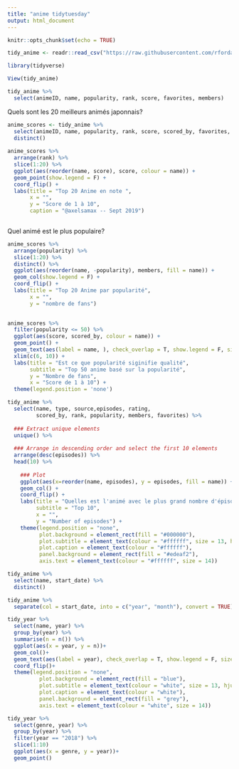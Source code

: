```yaml
---
title: "anime tidytuesday"
output: html_document
---
```


```r
knitr::opts_chunk$set(echo = TRUE)
```

```r
tidy_anime <- readr::read_csv("https://raw.githubusercontent.com/rfordatascience/tidytuesday/master/data/2019/2019-04-23/tidy_anime.csv")

library(tidyverse)
```

```r
View(tidy_anime)
```


```r
tidy_anime %>%   
  select(animeID, name, popularity, rank, score, favorites, members)
```



Quels sont les 20 meilleurs animés japonnais?

```r
anime_scores <- tidy_anime %>% 
  select(animeID, name, popularity, rank, score, scored_by, favorites, members) %>% 
  distinct()
  
anime_scores %>% 
  arrange(rank) %>% 
  slice(1:20) %>% 
  ggplot(aes(reorder(name, score), score, colour = name)) + 
  geom_point(show.legend = F) + 
  coord_flip() +
  labs(title = "Top 20 Anime en note ",
       x = "",
       y = "Score de 1 à 10",
       caption = "@axelsamax -- Sept 2019")
       
```


Quel animé est le plus populaire?
```r
anime_scores %>%
  arrange(popularity) %>%
  slice(1:20) %>%  
  distinct() %>% 
  ggplot(aes(reorder(name, -popularity), members, fill = name)) +
  geom_col(show.legend = F) +
  coord_flip() +
  labs(title = "Top 20 Anime par popularité", 
       x = "", 
       y = "nombre de fans")
  
```

```r
anime_scores %>% 
  filter(popularity <= 50) %>%
  ggplot(aes(score, scored_by, colour = name)) + 
  geom_point() + 
  geom_text(aes(label = name, ), check_overlap = T, show.legend = F, size = 3, hjust = 1) + 
  xlim(c(6, 10)) +
  labs(title = "Est ce que popularité siginifie qualité", 
       subtitle = "Top 50 anime basé sur la popularité",
       y = "Nombre de fans",
       x = "Score de 1 à 10") + 
  theme(legend.position = 'none')
```


```r
tidy_anime %>%
  select(name, type, source,episodes, rating,
         scored_by, rank, popularity, members, favorites) %>%
  
  ### Extract unique elements  
  unique() %>%
  
  ### Arrange in descending order and select the first 10 elements
  arrange(desc(episodes)) %>% 
  head(10) %>%
  
    ### Plot
    ggplot(aes(x=reorder(name, episodes), y = episodes, fill = name)) +
    geom_col() +
    coord_flip() +
    labs(title = "Quelles est l'animé avec le plus grand nombre d'épisode",
         subtitle = "Top 10", 
         x = "", 
         y = "Number of episodes") +
    theme(legend.position = "none",
          plot.background = element_rect(fill = "#000000"),
          plot.subtitle = element_text(colour = "#ffffff", size = 13, hjust = 0.5),
          plot.caption = element_text(colour = "#ffffff"),
          panel.background = element_rect(fill = "#edeaf2"),
          axis.text = element_text(colour = "#ffffff", size = 14))
```

```r
tidy_anime %>% 
  select(name, start_date) %>% 
  distinct()
```

```r
tidy_anime %>% 
  separate(col = start_date, into = c("year", "month"), convert = TRUE) -> tidy_year
```

```r
tidy_year %>% 
  select(name, year) %>% 
  group_by(year) %>% 
  summarise(n = n()) %>% 
  ggplot(aes(x = year, y = n))+
  geom_col()+
  geom_text(aes(label = year), check_overlap = T, show.legend = F, size = 3, hjust = 1)+
  coord_flip()+
  theme(legend.position = "none",
          plot.background = element_rect(fill = "blue"),
          plot.subtitle = element_text(colour = "white", size = 13, hjust = 0.5),
          plot.caption = element_text(colour = "white"),
          panel.background = element_rect(fill = "grey"),
          axis.text = element_text(colour = "white", size = 14))

```

```r
tidy_year %>% 
  select(genre, year) %>%
  group_by(year) %>% 
  filter(year == "2018") %>%
  slice(1:10)
  ggplot(aes(x = genre, y = year))+
  geom_point()
  
  
```




